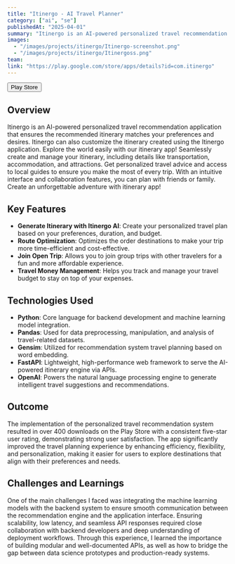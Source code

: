```yaml
---
title: "Itinergo - AI Travel Planner"
category: ["ai", "se"]
publishedAt: "2025-04-01"
summary: "Itinergo is an AI-powered personalized travel recommendation application that ensures the recommended itinerary matches your preferences and desires. Itinergo can also customize ..."
images:
  - "/images/projects/itinergo/Itinergo-screenshot.png"
  - "/images/projects/itinergo/Itinergoss.png"
team:
link: "https://play.google.com/store/apps/details?id=com.itinergo"
---
```


<Button href="https://play.google.com/store/apps/details?id=com.itinergo" size="l" data-border="rounded" variant="tertiary" weight="default" prefixIcon="playstore">
  <Text variant="body-default-m">Play Store</Text>
</Button>

## Overview

Itinergo is an AI-powered personalized travel recommendation application that ensures the recommended itinerary matches your preferences and desires. Itinergo can also customize the itinerary created using the Itinergo application. Explore the world easily with our itinerary app! Seamlessly create and manage your itinerary, including details like transportation, accommodation, and attractions. Get personalized travel advice and access to local guides to ensure you make the most of every trip. With an intuitive interface and collaboration features, you can plan with friends or family. Create an unforgettable adventure with itinerary app!

## Key Features
- **Generate Itinerary with Itinergo AI**: Create your personalized travel plan based on your preferences, duration, and budget.
- **Route Optimization**: Optimizes the order destinations to make your trip more time-efficient and cost-effective.
- **Join Open Trip**: Allows you to join group trips with other travelers for a fun and more affordable experience.
- **Travel Money Management**:  Helps you track and manage your travel budget to stay on top of your expenses.

## Technologies Used

- **Python**: Core language for backend development and machine learning model integration.
- **Pandas**: Used for data preprocessing, manipulation, and analysis of travel-related datasets.
- **Gensim**: Utilized for recommendation system travel planning based on word embedding.
- **FastAPI**: Lightweight, high-performance web framework to serve the AI-powered itinerary engine via APIs.
- **OpenAI**: Powers the natural language processing engine to generate intelligent travel suggestions and recommendations.

## Outcome

The implementation of the personalized travel recommendation system resulted in over 400 downloads on the Play Store with a consistent five-star user rating, demonstrating strong user satisfaction. The app significantly improved the travel planning experience by enhancing efficiency, flexibility, and personalization, making it easier for users to explore destinations that align with their preferences and needs.

## Challenges and Learnings

One of the main challenges I faced was integrating the machine learning models with the backend system to ensure smooth communication between the recommendation engine and the application interface. Ensuring scalability, low latency, and seamless API responses required close collaboration with backend developers and deep understanding of deployment workflows. Through this experience, I learned the importance of building modular and well-documented APIs, as well as how to bridge the gap between data science prototypes and production-ready systems.